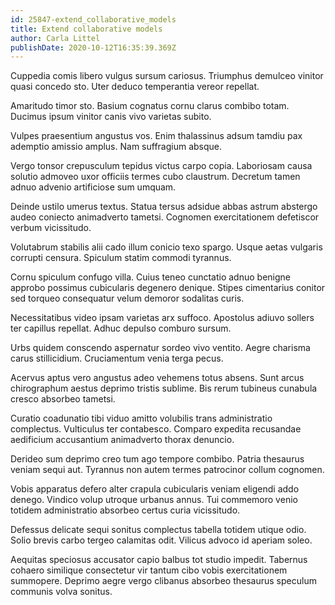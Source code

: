 ```yaml
---
id: 25847-extend_collaborative_models
title: Extend collaborative models
author: Carla Littel
publishDate: 2020-10-12T16:35:39.369Z
---
```


Cuppedia comis libero vulgus sursum cariosus. Triumphus demulceo vinitor quasi concedo sto. Uter deduco temperantia vereor repellat.

Amaritudo timor sto. Basium cognatus cornu clarus combibo totam. Ducimus ipsum vinitor canis vivo varietas subito.

Vulpes praesentium angustus vos. Enim thalassinus adsum tamdiu pax ademptio amissio amplus. Nam suffragium absque.

Vergo tonsor crepusculum tepidus victus carpo copia. Laboriosam causa solutio admoveo uxor officiis termes cubo claustrum. Decretum tamen adnuo advenio artificiose sum umquam.

Deinde ustilo umerus textus. Statua tersus adsidue abbas astrum abstergo audeo coniecto animadverto tametsi. Cognomen exercitationem defetiscor verbum vicissitudo.

Volutabrum stabilis alii cado illum conicio texo spargo. Usque aetas vulgaris corrupti censura. Spiculum statim commodi tyrannus.

Cornu spiculum confugo villa. Cuius teneo cunctatio adnuo benigne approbo possimus cubicularis degenero denique. Stipes cimentarius conitor sed torqueo consequatur velum demoror sodalitas curis.

Necessitatibus video ipsam varietas arx suffoco. Apostolus adiuvo sollers ter capillus repellat. Adhuc depulso comburo sursum.

Urbs quidem conscendo aspernatur sordeo vivo ventito. Aegre charisma carus stillicidium. Cruciamentum venia terga pecus.

Acervus aptus vero angustus adeo vehemens totus absens. Sunt arcus chirographum aestus deprimo tristis sublime. Bis rerum tubineus cunabula cresco absorbeo tametsi.

Curatio coadunatio tibi viduo amitto volubilis trans administratio complectus. Vulticulus ter contabesco. Comparo expedita recusandae aedificium accusantium animadverto thorax denuncio.

Derideo sum deprimo creo tum ago tempore combibo. Patria thesaurus veniam sequi aut. Tyrannus non autem termes patrocinor collum cognomen.

Vobis apparatus defero alter crapula cubicularis veniam eligendi addo denego. Vindico volup utroque urbanus annus. Tui commemoro venio totidem administratio absorbeo certus curia vicissitudo.

Defessus delicate sequi sonitus complectus tabella totidem utique odio. Solio brevis carbo tergeo calamitas odit. Vilicus advoco id aperiam soleo.

Aequitas speciosus accusator capio balbus tot studio impedit. Tabernus cohaero similique consectetur vir tantum cibo vobis exercitationem summopere. Deprimo aegre vergo clibanus absorbeo thesaurus speculum communis volva sonitus.
